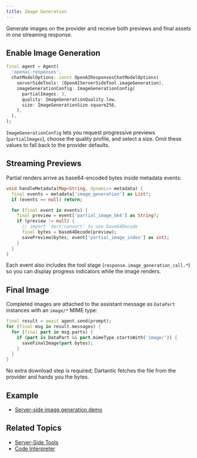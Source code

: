 ```yaml
---
title: Image Generation
---
```


Generate images on the provider and receive both previews and final assets in
one streaming response.

## Enable Image Generation

```dart
final agent = Agent(
  'openai-responses',
  chatModelOptions: const OpenAIResponsesChatModelOptions(
    serverSideTools: {OpenAIServerSideTool.imageGeneration},
    imageGenerationConfig: ImageGenerationConfig(
      partialImages: 3,
      quality: ImageGenerationQuality.low,
      size: ImageGenerationSize.square256,
    ),
  ),
);
```

`ImageGenerationConfig` lets you request progressive previews (`partialImages`),
choose the quality profile, and select a size. Omit these values to fall back to
the provider defaults.

## Streaming Previews

Partial renders arrive as base64-encoded bytes inside metadata events:

```dart
void handleMetadata(Map<String, dynamic> metadata) {
  final events = metadata['image_generation'] as List?;
  if (events == null) return;

  for (final event in events) {
    final preview = event['partial_image_b64'] as String?;
    if (preview != null) {
      // import 'dart:convert' to use base64Decode
      final bytes = base64Decode(preview);
      savePreview(bytes, event['partial_image_index'] as int);
    }
  }
}
```

Each event also includes the tool stage (`response.image_generation_call.*`) so
you can display progress indicators while the image renders.

## Final Image

Completed images are attached to the assistant message as `DataPart` instances
with an `image/*` MIME type:

```dart
final result = await agent.send(prompt);
for (final msg in result.messages) {
  for (final part in msg.parts) {
    if (part is DataPart && part.mimeType.startsWith('image/')) {
      saveFinalImage(part.bytes);
    }
  }
}
```

No extra download step is required; Dartantic fetches the file from the provider
and hands you the bytes.

## Example

- [Server-side image generation demo](https://github.com/csells/dartantic_ai/blob/main/packages/dartantic_ai/example/bin/server_side_tools/server_side_image_gen.dart)

## Related Topics

- [Server-Side Tools](/server-side-tools)
- [Code Interpreter](/server-side-tools/code-interpreter)
